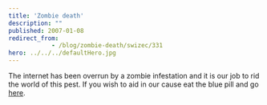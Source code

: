 ```yaml
---
title: 'Zombie death'
description: ""
published: 2007-01-08
redirect_from: 
            - /blog/zombie-death/swizec/331
hero: ../../../defaultHero.jpg
---
```


The internet has been overrun by a zombie infestation and it is our job to rid the world of this pest. If you wish to aid in our cause eat the blue pill and go [here](http://www.crazymonkeygames.com/PlayBoxheadRooms.php).
